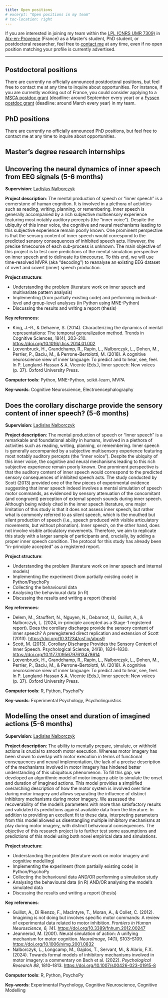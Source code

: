 ```yaml
---
title: Open positions
# excerpt: "Open positions in my team"
# toc-location: right
---
```


If you are interested in joining my team within the [LPL (CNRS UMR 7309)](https://www.lpl-aix.fr/en/lab/) in [Aix-en-Provence](https://en.wikipedia.org/wiki/Aix-en-Provence) (France) as a Master's student, PhD student, or postdoctoral researcher, feel free to [contact me](mailto:ladislas.nalborczyk@cnrs.fr) at any time, even if no open position matching your profile is currently advertised.

---

## Postdoctoral positions

There are currently no officially announced postdoctoral positions, but feel free to contact me at any time to inquire about opportunities. For instance, if you are currently working out of France, you could consider applying to a [MSCA postdoc grant](https://marie-sklodowska-curie-actions.ec.europa.eu/actions/postdoctoral-fellowships) (deadline: around September every year) or a [Fyssen postdoc grant](https://www.fondationfyssen.fr/en/study-grants/aim-award/) (deadline: around March every year) in my team.

## PhD positions

There are currently no officially announced PhD positions, but feel free to contact me at any time to inquire about opportunities.

## Master's degree research internships

::: {.callout-note icon=false collapse="true"}
## Uncovering the neural dynamics of inner speech from EEG signals (5-6 months)

**Supervision**: [Ladislas Nalborczyk](../team#ladislas){.btn .btn-outline-primary .btn role="button" .btn-page-header .btn-xs}

**Project description**: The mental production of speech or "inner speech" is a cornerstone of human cognition. It is involved in a plethora of activities such as reading, writing, planning, or remembering. Inner speech is generally accompanied by a rich subjective multisensory experience featuring most notably auditory percepts (the "inner voice"). Despite the ubiquity of this inner voice, the cognitive and neural mechanisms leading to this subjective experience remain poorly known. One prominent perspective is that the sensory content of inner speech would correspond to the predicted sensory consequences of inhibited speech acts. However, the precise timecourse of each sub-process is unknown. The main objective of this project is to test core predictions of the mental simulation perspective on inner speech and to delineate its timecourse. To this end, we will use time-resolved MVPA (aka "decoding") to reanalyse an existing EEG dataset of overt and covert (inner) speech production.

**Project structure**:

- Understanding the problem (literature work on inner speech and multivariate pattern analysis)
- Implementing (from partially existing code) and performing individual-level and group-level analyses (in Python using MNE-Python)
- Discussing the results and writing a report (thesis)

**Key references**: 

- King, J.-R., & Dehaene, S. (2014). Characterizing the dynamics of mental representations: The temporal generalization method. Trends in Cognitive Sciences, 18(4), 203–210. <https://doi.org/10.1016/j.tics.2014.01.002>
- Lœvenbruck, H., Grandchamp, R., Rapin, L., Nalborczyk, L., Dohen, M., Perrier, P., Baciu, M., & Perrone-Bertolotti, M. (2018). A cognitive neuroscience view of inner language: To predict and to hear, see, feel. In P. Langland-Hassan & A. Vicente (Eds.), Inner speech: New voices (p. 37). Oxford University Press.

**Computer tools**: Python, MNE-Python, scikit-learn, MVPA

**Key-words**: Cognitive Neuroscience, Electroencephalography
:::

::: {.callout-note icon=false collapse="true"}
## Does the corollary discharge provide the sensory content of inner speech? (5-6 months)

**Supervision**: [Ladislas Nalborczyk](../team#ladislas){.btn .btn-outline-primary .btn role="button" .btn-page-header .btn-xs}

**Project description**: The mental production of speech or "inner speech" is a remarkable and foundational ability in humans, involved in a plethora of activities such as reading, writing, planning, or remembering. Inner speech is generally accompanied by a subjective multisensory experience featuring most notably auditory percepts (the "inner voice"). Despite the ubiquity of this inner voice, the cognitive and neural mechanisms leading to this rich subjective experience remain poorly known. One prominent perspective is that the auditory content of inner speech would correspond to the predicted sensory consequences of inhibited speech acts. The study conducted by Scott (2013) provided one of the few pieces of experimental evidence suggesting that inner speech indeed involves a mental simulation of speech motor commands, as evidenced by sensory attenuation of the concomitant (and congruent) perception of external speech sounds during inner speech. Although being widely cited in the inner speech literature, one major limitation of this study is that it does not assess inner speech, but rather what is commonly referred to as silent speech, which is the mouthed but silent production of speech (i.e., speech produced with visible articulatory movements, but without phonation). Inner speech, on the other hand, does not involve visible articulatory movements. Therefore, we aim to replicate this study with a larger sample of participants and, crucially, by adding a proper inner speech condition. The protocol for this study has already been "in-principle accepted" as a registered report.

**Project structure**:

- Understanding the problem (literature work on inner speech and internal models)
- Implementing the experiment (from partially existing code) in Python/PsychoPy
- Collecting the behavioural data
- Analysing the behavioural data (in R)
- Discussing the results and writing a report (thesis)

**Key references**: 

- Delem, M., Stauffert, N., Nguyen, N., Debarnot, U., Guillot, A., & Nalborczyk, L. (2024, in-principle accepted as a Stage-1 registered report). Does the corollary discharge provide the sensory content of inner speech? A preregistered direct replication and extension of Scott  (2013). <https://doi.org/10.31234/osf.io/abps9>
- Scott, M. (2013). Corollary Discharge Provides the Sensory Content of Inner Speech. Psychological Science, 24(9), 1824–1830. <https://doi.org/10.1177/0956797613478614>
- Lœvenbruck, H., Grandchamp, R., Rapin, L., Nalborczyk, L., Dohen, M., Perrier, P., Baciu, M., & Perrone-Bertolotti, M. (2018). A cognitive neuroscience view of inner language: To predict and to hear, see, feel. In P. Langland-Hassan & A. Vicente (Eds.), Inner speech: New voices (p. 37). Oxford University Press.

**Computer tools**: R, Python, PsychoPy

**Key-words**: Experimental Psychology, Psycholinguistics
:::

::: {.callout-note icon=false collapse="true"}
## Modelling the onset and duration of imagined actions (5-6 months)

**Supervision**: [Ladislas Nalborczyk](../team#ladislas){.btn .btn-outline-primary .btn role="button" .btn-page-header .btn-xs}

**Project description**: The ability to mentally prepare, simulate, or withhold actions is crucial to smooth motor execution. Whereas motor imagery has been shown to overlap with motor execution in terms of functional consequences and neural implementation, the lack of a precise description of the mechanisms involved in motor imagery has hindered better understanding of this ubiquitous phenomenon. To fill this gap, we developed an algorithmic model of motor imagery able to simulate the onset and duration of imagined actions. This model provides a simplified overarching description of how the motor system is involved over time during motor imagery and allows separating the influence of distinct inhibitory mechanisms during motor imagery. We assessed the recoverability of the model's parameters with more than satisfactory results and validated its predictions against available data from the literature. In addition to providing an excellent fit to these data, interpreting parameters from this model allowed us disentangling multiple inhibitory mechanisms at play during motor imagery, with distinct behavioural consequences. The objective of this research project is to further test some assumptions and predictions of this model using both novel empirical data and simulations.

**Project structure**:

- Understanding the problem (literature work on motor imagery and cognitive modelling)
- Implementing the experiment (from partially existing code) in Python/PsychoPy
- Collecting the behavioural data AND/OR performing a simulation study
- Analysing the behavioural data (in R) AND/OR analysing the model's simulated data
- Discussing the results and writing a report (thesis)

**Key references**: 

- Guillot, A., Di Rienzo, F., MacIntyre, T., Moran, A., & Collet, C. (2012). Imagining is not doing but involves specific motor commands: A review of experimental data related to motor inhibition. *Frontiers in Human Neuroscience, 6, 141*. <https://doi.org/10.3389/fnhum.2012.00247>
- Jeannerod, M. (2001). Neural simulation of action: A unifying mechanism for motor cognition. *NeuroImage, 14*(1), S103–S109. <https://doi.org/10.1006/nimg.2001.0832>
- Nalborczyk, L., Longcamp, M., Gajdos, T., Servant, M., & Alario, F.X. (2024). Towards formal models of inhibitory mechanisms involved in motor imagery: a commentary on Bach et al. (2022). *Psychological Research 88*, 1810–1813. <https://doi.org/10.1007/s00426-023-01915-8>

**Computer tools**: R, Python, PsychoPy

**Key-words**: Experimental Psychology, Cognitive Neuroscience, Cognitive Modelling
:::

<!--

::: {.callout-note icon=false collapse="true"}
## Mental imagery: what are vividness ratings made of? (5-6 months)

**Supervision**: [Ladislas Nalborczyk](../team#ladislas){.btn .btn-outline-primary .btn role="button" .btn-page-header .btn-xs}

**Project description**: The ability to mentally prepare, simulate, or withhold actions is crucial to smooth motor execution. Whereas motor imagery has been shown to overlap with motor execution in terms of functional consequences and neural implementation, the lack of a precise description of the mechanisms involved in motor imagery has hindered better understanding of this ubiquitous phenomenon. To fill this gap, we developed an algorithmic model of motor imagery able to simulate the onset and duration of imagined actions. This model provides a simplified overarching description of how the motor system is involved over time during motor imagery and allows separating the influence of distinct inhibitory mechanisms during motor imagery. We assessed the recoverability of the model's parameters with more than satisfactory results and validated its predictions against available data from the literature. In addition to providing an excellent fit to these data, interpreting parameters from this model allowed us disentangling multiple inhibitory mechanisms at play during motor imagery, with distinct behavioural consequences. The objective of this research project is to further test some assumptions and predictions of this model using both novel empirical data and simulations.

**Project structure**:

- Understanding the problem (literature work on mental imagery)
- Implementing the experiment (from partially existing code) in Python/PsychoPy
- Collecting the behavioural data
- Analysing the behavioural data (in R or Python)
- Discussing the results and writing a report (thesis)

**Key references**: 

- Guillot, A., Di Rienzo, F., MacIntyre, T., Moran, A., & Collet, C. (2012). Imagining is not doing but involves specific motor commands: A review of experimental data related to motor inhibition. *Frontiers in Human Neuroscience, 6, 141*. <https://doi.org/10.3389/fnhum.2012.00247>
- Jeannerod, M. (2001). Neural simulation of action: A unifying mechanism for motor cognition. *NeuroImage, 14*(1), S103–S109. <https://doi.org/10.1006/nimg.2001.0832>
- Nalborczyk, L., Longcamp, M., Gajdos, T., Servant, M., & Alario, F.X. (2024). Towards formal models of inhibitory mechanisms involved in motor imagery: a commentary on Bach et al. (2022). *Psychological Research 88*, 1810–1813. <https://doi.org/10.1007/s00426-023-01915-8>

**Computer tools**: R, Python, PsychoPy

**Key-words**: Experimental Psychology, Cognitive Neuroscience
:::

-->
